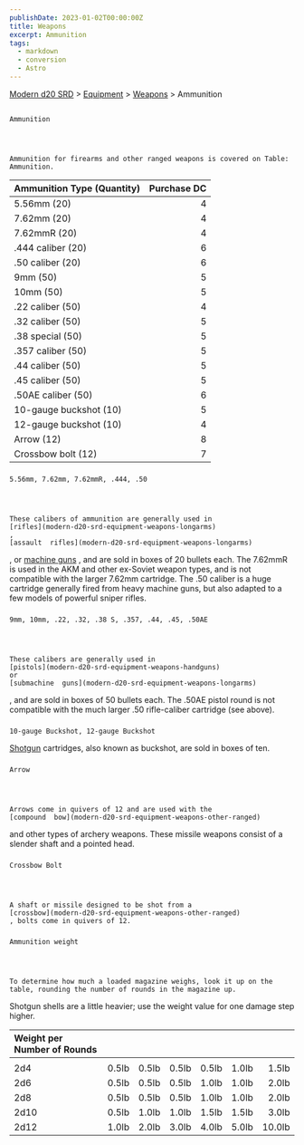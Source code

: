 ```yaml
---
publishDate: 2023-01-02T00:00:00Z
title: Weapons
excerpt: Ammunition
tags:
  - markdown
  - conversion
  - Astro
---
```


[Modern d20 SRD](/#modernD20) >
[Equipment](modern-d20-srd-equipment-index) >
[Weapons](modern-d20-srd-equipment-equipment-weapons) > Ammunition

##

    Ammunition




    Ammunition for firearms and other ranged weapons is covered on Table: Ammunition.

| Ammunition Type (Quantity) | Purchase DC |
| :------------------------- | ----------: |
| 5.56mm (20)                |           4 |
| 7.62mm (20)                |           4 |
| 7.62mmR (20)               |           4 |
| .444 caliber (20)          |           6 |
| .50 caliber (20)           |           6 |
| 9mm (50)                   |           5 |
| 10mm (50)                  |           5 |
| .22 caliber (50)           |           4 |
| .32 caliber (50)           |           5 |
| .38 special (50)           |           5 |
| .357 caliber (50)          |           5 |
| .44 caliber (50)           |           5 |
| .45 caliber (50)           |           5 |
| .50AE caliber (50)         |           6 |
| 10-gauge buckshot (10)     |           5 |
| 12-gauge buckshot (10)     |           4 |
| Arrow (12)                 |           8 |
| Crossbow bolt (12)         |           7 |

###

    5.56mm, 7.62mm, 7.62mmR, .444, .50




    These calibers of ammunition are generally used in
    [rifles](modern-d20-srd-equipment-weapons-longarms)
    ,
    [assault  rifles](modern-d20-srd-equipment-weapons-longarms)
, or
[machine guns](modern-d20-srd-equipment-weapons-longarms)
, and are sold in boxes of 20 bullets each. The 7.62mmR is used in the AKM and other ex-Soviet weapon types, and is not compatible with the larger 7.62mm cartridge. The .50 caliber is a huge cartridge generally fired from heavy machine guns, but also adapted to a few models of powerful sniper rifles.

###

    9mm, 10mm, .22, .32, .38 S, .357, .44, .45, .50AE




    These calibers are generally used in
    [pistols](modern-d20-srd-equipment-weapons-handguns)
    or
    [submachine  guns](modern-d20-srd-equipment-weapons-longarms)
, and are sold in boxes of 50 bullets each. The .50AE pistol round is not compatible with the much larger .50 rifle-caliber cartridge (see above).

###

    10-gauge Buckshot, 12-gauge Buckshot

[Shotgun](modern-d20-srd-equipment-weapons-longarms)
cartridges, also known as buckshot, are sold in boxes of ten.

###

    Arrow




    Arrows come in quivers of 12 and are used with the
    [compound  bow](modern-d20-srd-equipment-weapons-other-ranged)
and other types of archery weapons. These missile weapons consist of a slender shaft and a pointed head.

###

    Crossbow Bolt




    A shaft or missile designed to be shot from a
    [crossbow](modern-d20-srd-equipment-weapons-other-ranged)
    , bolts come in quivers of 12.

###

    Ammunition weight




    To determine how much a loaded magazine weighs, look it up on the table, rounding the number of rounds in the magazine up.

Shotgun shells are a little heavier; use the weight value for one damage step higher.

| Weight per Number of Rounds |       |       |       |       |       |        |
| :-------------------------- | :---: | :---: | :---: | :---: | :---: | -----: |
|                             |       |       |       |       |       |        |
| 2d4                         | 0.5lb | 0.5lb | 0.5lb | 0.5lb | 1.0lb |  1.5lb |
| 2d6                         | 0.5lb | 0.5lb | 0.5lb | 1.0lb | 1.0lb |  2.0lb |
| 2d8                         | 0.5lb | 0.5lb | 0.5lb | 1.0lb | 1.0lb |  2.0lb |
| 2d10                        | 0.5lb | 1.0lb | 1.0lb | 1.5lb | 1.5lb |  3.0lb |
| 2d12                        | 1.0lb | 2.0lb | 3.0lb | 4.0lb | 5.0lb | 10.0lb |
